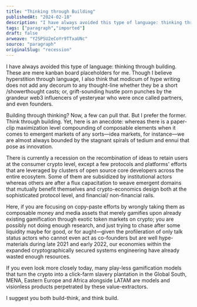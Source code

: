 ```yaml
---
title: "Thinking through Building"
publishedAt: "2024-02-18"
description: "I have always avoided this type of language: thinking through building. These are mere kanban board placeholders for me. Though I believe hyperstitio......"
tags: ["paragraph","imported"]
draft: false
arweave: "Y2SPSU2eCoYr9TTxaUNc"
source: "paragraph"
originalSlug: "recession"
---
```


I have always avoided this type of language: thinking through building. These are mere kanban board placeholders for me. Though I believe hyperstition through language, I also think that modicum of hype writing does not add any decorum to any thought-line whether they be a short /showerthought casts; or, grift-sounding hustle porn punches by the grandeur web3 influencers of yesteryear who were once called partners, and even founders.

Building through thinking? Now, a few can pull that. But I prefer the former. Think through building. Yet, here is an anecdote: whereas there is a paper-clip maximization level compounding of composable elements when it comes to emergent markets of any sorts—idea markets, for instance—we are almost always bounded by the stagnant spirals of tedium and ennui that pose as innovation.

There is currently a recession on the recombination of ideas to retain users at the consumer crypto level, except a few protocols and platforms' efforts that are leveraged by clusters of open source core developers across the entire ecosytem. Some of them are subsidized by institutional actors whereas others are after a flux capacitation to weave emergent domains that mutually benefit themselves and crypto-economics design both at the sophisticated protocol level, and financial/ non-financial rails.

Here, if you are focusing on copy-paste efforts by wrongly taking them as composable money and media assets that merely gamifies upon already existing gamification through exotic token markets on crypto; you are possibly not doing enough research, and just trying to chase after some liquidity maybe for good, or for aught—given the profileration of only talk status actors who cannot even act as co-founders but are well hype-materials during late 2021 and early 2022, our economies within the expanded cryptographically secured systems engineering have already wasted enough resources.

If you even look more closely today, many play-less gamification models that turn the crypto into a click-farm slavery plantation in the Global South, MENA, Eastern Europe and Africa alongside LATAM are models and visionless products perpetrated by these value-extractors.

I suggest you both build-think, and think build.